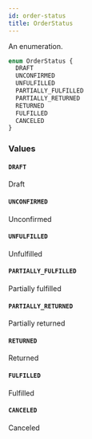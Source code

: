 ```yaml
---
id: order-status
title: OrderStatus
---
```


An enumeration.

```graphql
enum OrderStatus {
  DRAFT
  UNCONFIRMED
  UNFULFILLED
  PARTIALLY_FULFILLED
  PARTIALLY_RETURNED
  RETURNED
  FULFILLED
  CANCELED
}
```

### Values

#### `DRAFT`

Draft

#### `UNCONFIRMED`

Unconfirmed

#### `UNFULFILLED`

Unfulfilled

#### `PARTIALLY_FULFILLED`

Partially fulfilled

#### `PARTIALLY_RETURNED`

Partially returned

#### `RETURNED`

Returned

#### `FULFILLED`

Fulfilled

#### `CANCELED`

Canceled
